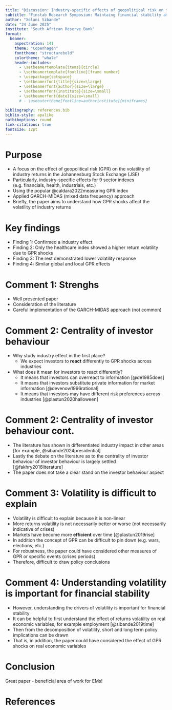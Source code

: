```yaml
---
title: "Discussion: Industry-specific effects of geopolitical risk on the volatility of the Johannesburg Stock Exchange: A GARCH-MIDAS approach"
subtitle: "Finstab Research Symposium: Maintaing financial stability amid global volatility and uncertainty"
author: "Xolani Sibande"
date: "24 June 2025"
institute: "South African Reserve Bank"
format: 
  beamer:
    aspectration: 141
    theme: "Copenhagen"
    fonttheme: "structurebold"
    colortheme: "whale"
    header-includes:
      - \setbeamertemplate{items}[circle]
      - \setbeamertemplate{footline}[frame number]
      - \usepackage{setspace}
      - \setbeamerfont{title}{size=\large}
      - \setbeamerfont{author}{size=\large}
      - \setbeamerfont{institute}{size=\small}
      - \setbeamerfont{date}{size=\small}
      # - \useoutertheme[footline=authorinstitute]{miniframes}
  
bibliography: references.bib
biblio-style: apalike
natbiboptions: round
link-citations: true
fontsize: 12pt
---
```


# Purpose {.s}
\setstretch{1.5}

-   A focus on the effect of geopolitical risk (GPR) on the volatility of industry returns in the Johannesburg Stock Exchange (JSE)
-   Particularly, industry-specific effects for 9 sector indexes (e.g. financials, health, industrials, etc.)
-   Using the popular @caldara2022measuring GPR index
-   Applied GARCH-MIDAS (mixed data frequency) approach
-   Briefly, the paper aims to understand how GPR shocks affect the volatility of industry returns

# Key findings {.s}
\setstretch{1.5}
-   Finding 1: Confirmed a industry effect
-   Finding 2: Only the healthcare index showed a higher return volatility due to GPR shocks
-   Finding 3: The rest demonstrated lower volatility response
-   Finding 4: Similar global and local GPR effects


# Comment 1: Strenghs {.s}
\setstretch{1.5}
-   Well presented paper
-   Consideration of the literature
-   Careful implementation of the GARCH-MIDAS approach (not common)


# Comment 2: Centrality of investor behaviour {.s}
\setstretch{1.4}
-   Why study industry effect in the first place?
    -   We expect investors to **react** differently to GPR shocks across industries
-   What does it mean for investors to react differently? 
    -  It means that investors can overreact to information [@de1985does]
    -  It means that investors substitute private information for market information [@devenow1996rational]
    -  It means that investors may have different risk preferences across industries [@plastun2020halloween]

# Comment 2: Centrality of investor behaviour cont. {.s}
\setstretch{1.5}
-   The literature has shown in differentiated industry impact in other areas [for example, @sibande2024presidential]
-   Lastly the debate on the literature as to the centrality of investor behaviour of investor behaviour is largely settled [@fakhry2016literature]
-  The paper does not take a clear stand on the investor behaviour aspect

# Comment 3: Volatility is difficult to explain {.s}
\setstretch{1.5}
-  Volatility is difficult to explain because it is non-linear
-  More returns volatility is not necessarily better or worse (not necessarily indicative of crises)
-  Markets have become more **efficient** over time [@plastun2019rise]
-  In addition the concept of GPR can be difficult to pin down (e.g. wars, elections, etc.)
-  For robustness, the paper could have considered other measures of GPR or specific events (crises periods)
-  Therefore, difficult to draw policy conclusions


# Comment 4: Understanding volatility is important for financial stability {.s}
\setstretch{1.5}
-  However, understanding the drivers of volatility is important for financial stability
-  It can be helpful to first understand the effect of returns volatility on real economic variables, for example employment [@sibande2019time]
-  Then from the decomposition of volatility, short and long term policy implications can be drawn
-  That is, in addition, the paper could have considered the effect of GPR shocks on real economic variables

# Conclusion 
\center
\large Great paper - beneficial area of work for EMs!




# References {.allowframebreaks}
\small
\setstretch{0}
